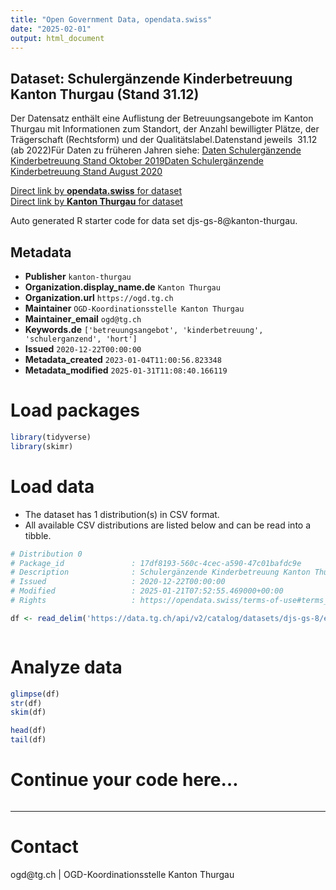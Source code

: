 ```yaml
---
title: "Open Government Data, opendata.swiss"
date: "2025-02-01"
output: html_document
---
```


## Dataset: Schulergänzende Kinderbetreuung Kanton Thurgau (Stand 31.12)

Der Datensatz enthält eine Auflistung der Betreuungsangebote im Kanton Thurgau mit Informationen zum Standort, der Anzahl bewilligter Plätze, der Trägerschaft (Rechtsform) und der Qualitätslabel.Datenstand jeweils  31.12 (ab 2022)Für Daten zu früheren Jahren siehe: [Daten Schulergänzende Kinderbetreuung Stand Oktober 2019](https://data.tg.ch/explore/dataset/djs-gs-3/)[Daten Schulergänzende Kinderbetreuung Stand August 2020](https://data.tg.ch/explore/dataset/djs-gs-4/)

[Direct link by **opendata.swiss** for dataset](https://opendata.swiss/de/dataset/schulerganzende-kinderbetreuung-kanton-thurgau-stand-31-12)<br>
[Direct link by **Kanton Thurgau** for dataset](https://data.tg.ch/explore/dataset/djs-gs-8/)

Auto generated R starter code for data set djs-gs-8@kanton-thurgau.

## Metadata

- **Publisher** `kanton-thurgau`
- **Organization.display_name.de** `Kanton Thurgau`
- **Organization.url** `https://ogd.tg.ch`
- **Maintainer** `OGD-Koordinationsstelle Kanton Thurgau`
- **Maintainer_email** `ogd@tg.ch`
- **Keywords.de** `['betreuungsangebot', 'kinderbetreuung', 'schulerganzend', 'hort']`
- **Issued** `2020-12-22T00:00:00`
- **Metadata_created** `2023-01-04T11:00:56.823348`
- **Metadata_modified** `2025-01-31T11:08:40.166119`


# Load packages

```r

library(tidyverse)
library(skimr)

```

# Load data

-   The dataset has 1 distribution(s) in CSV format.
-   All available CSV distributions are listed below and can be read into a tibble.

```r

# Distribution 0
# Package_id               : 17df8193-560c-4cec-a590-47c01bafdc9e
# Description              : Schulergänzende Kinderbetreuung Kanton Thurgau (Stand 31.12) (csv)
# Issued                   : 2020-12-22T00:00:00
# Modified                 : 2025-01-21T07:52:55.469000+00:00
# Rights                   : https://opendata.swiss/terms-of-use#terms_by

df <- read_delim('https://data.tg.ch/api/v2/catalog/datasets/djs-gs-8/exports/csv?use_labels=true')



```

# Analyze data

```r

glimpse(df)
str(df)
skim(df)

head(df)
tail(df)

```

# Continue your code here...

```r

```

------------------------------------------------------------------------

# Contact

ogd@tg.ch | OGD-Koordinationsstelle Kanton Thurgau
